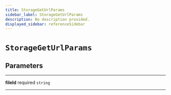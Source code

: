 ```yaml
---
title: StorageGetUrlParams
sidebar_label: StorageGetUrlParams
description: No description provided.
displayed_sidebar: referenceSidebar
---
```


# `StorageGetUrlParams`

## Parameters

---

**<span className="parameter-name">fileId</span>** <span className="optional-status">required</span> `string`

---
